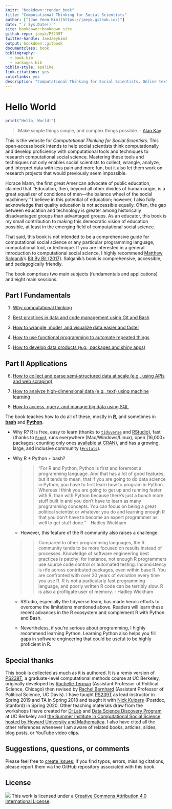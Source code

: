 ```yaml
--- 
knitr: "bookdown::render_book"
title: "Computational Thinking for Social Scientists"
author: ["[Jae Yeon Kim](https://jaeyk.github.io/)"]
date: "`r Sys.Date()`"
site: bookdown::bookdown_site
github-repo: jaeyk/PS239T
twitter-handle: JaeJaeykim2
output: bookdown::gitbook
documentclass: book
bibliography:
  - book.bib
  - packages.bib
biblio-style: apalike
link-citations: yes
colorlinks: yes 
description: "Computational Thinking for Social Scientists. Online textbook for Teaching Computational Tools and Techniques for Social Scientists."
---
```


# Hello World 

```r
print("Hello, World!")
```

> Make simple things simple, and complex things possible. - [Alan Kay](https://www.quora.com/What-is-the-story-behind-Alan-Kay-s-adage-Simple-things-should-be-simple-complex-things-should-be-possible)

This is the website for *Computational Thinking for Social Scientists*. This open-access book intends to help social scientists think computationally and develop proficiency with computational tools and techniques to research computational social science. Mastering these tools and techniques not only enables social scientists to collect, wrangle, analyze, and interpret data with less pain and more fun, but it also let them work on research projects that would previously seem impossible.

Horace Mann, the first great American advocate of public education, claimed that ''Education, then, beyond all other divides of human origin, is a great equalizer of conditions of men—the balance wheel of the social machinery.'' I believe in this potential of education; however, I also fully acknowledge that quality education is not accessible equally. Often, the gap between education and technology is greater among historically disadvantaged groups than advantaged groups. As an educator, this book is my small contribution to making this democratic vision of education possible, at least in the emerging field of computational social science. 

That said, this book is not intended to be a comprehensive guide for computational social science or any particular programming language, computational tool, or technique. If you are interested in a general introduction to computational social science, I highly recommend [Matthew Salganik](http://www.princeton.edu/~mjs3/)'s [Bit By Bit (2017)](https://www.bitbybitbook.com/). Salganik's book is comprehensive, accessible, and pedagogically friendly. 

The book comprises two main subjects (fundamentals and applications) and eight main sessions.

## Part I Fundamentals

1. [Why computational thinking](#motivation)

2. [Best practices in data and code management using Git and Bash](#git_bash)

3. [How to wrangle, model, and visualize data easier and faster](#tidy_data) 

4. [How to use functional programming to automate repeated things](#functional_programming) 

5. [How to develop data products (e.g., packages and shiny apps)](#products) 

## Part II Applications

6. [How to collect and parse semi-structured data at scale (e.g., using APIs and web scraping)](#semi_structured_data) 

7. [How to analyze high-dimensional data (e.g., text) using machine learning](#machine_learning) 

8. [How to access, query, and manage big data using SQL](#big_data) 

The book teaches how to do all of these, mostly in [**R**](https://www.r-project.org/about.html), and sometimes in [**bash**](https://www.gnu.org/software/bash/) and [**Python**](https://www.python.org/about/).

  - Why R? R is free, easy to learn (thanks to [`tidyverse`](https://www.tidyverse.org/) and [RStudio](https://rstudio.com/)), fast (thanks to [`Rcpp`](https://cran.r-project.org/web/packages/Rcpp/index.html)), runs everywhere (Mac/Windows/Linux), open (16,000+ packages; counting only ones [available at CRAN](https://cran.r-project.org/web/packages/)), and has a growing, large, and inclusive community ([`#rstats`](https://twitter.com/search?q=%23rstats&src=typed_query)).
  
  - Why R + Python + bash?

       >> "For R and Python, Python is first and foremost a programming language. And that has a lot of good features, but it tends to mean, that if you are going to do data science in Python, you have to first learn how to program in Python. Whereas I think you are going to get up and running faster with R, than with Python because there's just a bunch more stuff built in and you don't have to learn as many programming concepts. You can focus on being a great political scientist or whatever you do and learning enough R that you don't have to become an expert programmer as well to get stuff done." - Hadley Wickham
  
      - However, this feature of the R community also raises a challenge. 
      
      >> Compared to other programming languages, the R community tends to be more focused on results instead of processes. Knowledge of software engineering best practices is patchy: for instance, not enough R programmers use source code control or automated testing. Inconsistency is rife across contributed packages, even within base R. You are confronted with over 20 years of evolution every time you use R. R is not a particularly fast programming language, and poorly written R code can be terribly slow. R is also a profligate user of memory. - Hadley Wickham
  
      - RStudio, especially the tidyverse team, has made heroic efforts to overcome the limitations mentioned above. Readers will learn these recent advances in the R ecosystem and complement R with Python and Bash.
      
      - Nevertheless, if you're serious about programming, I highly recommend learning Python. Learning Python also helps you fill gaps in software engineering that could be useful to be highly proficient in R.
      
## Special thanks 

This book is collected as much as it is authored. It is a remix version of [PS239T](https://github.com/rochelleterman/PS239T), a graduate-level computational methods course at UC Berkeley, originally developed by [Rochelle Terman](http://rochelleterman.com/) (Assistant Professor of Political Science, Chicago) then revised by [Rachel Bernhard](http://rachelbernhard.com/) (Assistant Professor of Political Science, UC Davis). I have taught [PS239T](https://github.com/PS239T/spring_2021) as lead instructor in Spring 2019 and TA in Spring 2018 and taught it with [Nick Kuipers](https://nicholaskuipers.com/) (Postdoc, Stanford) in Spring 2020. Other teaching materials draw from the workshops I have created for [D-Lab](https://dlab.berkeley.edu/) and [Data Science Discovery Program](https://data.berkeley.edu/research/discovery-program-home) at UC Berkeley and [the Summer Institute in Computational Social Science hosted by Howard University and Mathematica](https://sicss.io/2021/howard-mathematica/). I also have cited all the other references whenever I am aware of related books, articles, slides, blog posts, or YouTube video clips. 

## Suggestions, questions, or comments 

Please feel free to [create issues](https://github.com/jaeyk/PS239T/issues); if you find typos, errors, missing citations, please report them via the GitHub repository associated with this book. 

## License 

![](https://licensebuttons.net/l/by/4.0/88x31.png) This work is licensed under a [Creative Commons Attribution 4.0 International License](https://creativecommons.org/licenses/by/4.0/).

